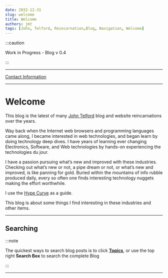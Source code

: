 ```yaml
---
date: 2032-12-31
slug: welcome
title: Welcome
authors: jmt
tags: [John, Telford, Reincarnation,Blog, Navigation, Welcome]
---
```


<!--
Cloudflare requires the following build commands:
`npm run build`
Build output directory:
`/build`
Root directory:
`/`

Variable name: NODE_VERSION
Value: 16.4.2

-->

:::caution

Work in Progress - Blog v 0.4

:::

---

[Contact Information](https://johntelford.com/contact.html)

---

# Welcome

This blog is the latest of many [John Telford](https://johntelford.com) blog and website reincarnations over the years. 

Way back when the Internet web browsers and programming languages came along, I became interested in web technologies, and began learn by doing technology deep dives. I have years of learning ever changing Electronics, Software, and Web technologies by hands-on experiencing the technologies du jour.

I have a passion pursuing what’s new and improved with these industries. Checking out what’s new or not, a pipe dream or not, or what’s new and improved, is like panning for gold. Buried within the mountains of info rubble produced daily, every so often one finds interesting technology nuggets making the effort worthwhile. 

I use the [Hype Curve](hypecurve) as a guide.


This blog is about some things I find interesting in these industries and other items.

---

## Searching

:::note

The quickest ways to search blog posts is to click **[Topics](https://techtalkjohn.com/blog/tags)**, or use the top right **Search Box** to search the complete Blog

:::

---

